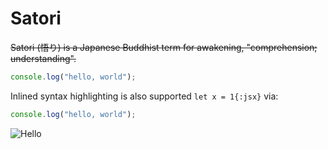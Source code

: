 # Satori

~~Satori (悟り) is a Japanese Buddhist term for awakening, "comprehension; understanding".~~

```js
console.log("hello, world");
```

Inlined syntax highlighting is also supported `let x = 1{:jsx}` via:

```js copy
console.log("hello, world");
```

![Hello](/demo.png)
